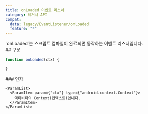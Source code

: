 ```yaml
---
title: onLoaded 이벤트 리스너
category: 레거시 API
compat:
  data: legacy/EventListener/onLoaded
  feature: "*"
---
```


<Section>
  `onLoaded`는 스크립트 컴파일이 완료되면 동작하는 이벤트 리스너입니다.
</Section>
<Section>
  ## 구문

  ~~~js
  function onLoaded(ctx) {

  }
  ~~~

  <Section>
    ### 인자

    <ParamList>
      <ParamItem param={"ctx"} type={"android.context.Context"}>
        액티비티의 Context(컨텍스트)입니다.
      </ParamItem>
    </ParamList>
  </Section>
</Section>